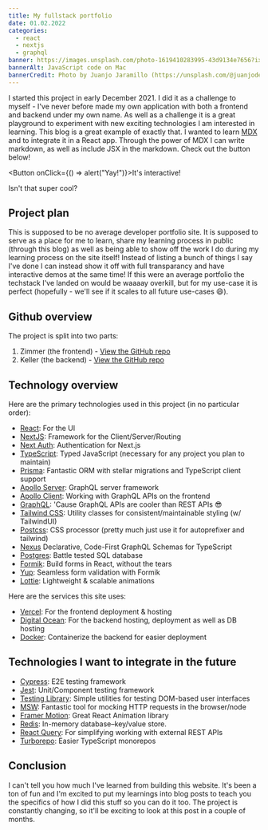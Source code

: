 ```yaml
---
title: My fullstack portfolio
date: 01.02.2022
categories:
  - react
  - nextjs
  - graphql
banner: https://images.unsplash.com/photo-1619410283995-43d9134e7656?ixlib=rb-1.2.1&ixid=MnwxMjA3fDB8MHxwaG90by1wYWdlfHx8fGVufDB8fHx8&auto=format&fit=crop&w=1740&q=80
bannerAlt: JavaScript code on Mac
bannerCredit: Photo by Juanjo Jaramillo (https://unsplash.com/@juanjodev02)
---
```


I started this project in early December 2021. I did it as a challenge to
myself - I've never before made my own application with both a frontend and
backend under my own name. As well as a challenge it is a great playground to
experiment with new exciting technologies I am interested in learning. This blog is a
great example of exactly that. I wanted to learn [MDX](https://mdxjs.com/) and to
integrate it in a React app. Through the power of MDX I can write markdown, as well as include
JSX in the markdown. Check out the button below!

<Button onClick={() => alert("Yay!")}>It's interactive!</Button>

Isn't that super cool?

## Project plan

This is supposed to be no average developer portfolio site. It is supposed to serve as
a place for me to learn, share my learning process in public (through this blog) as well as
being able to show off the work I do during my learning process on the site itself!
Instead of listing a bunch of things I say I've done I can instead show it off with full
transparancy and have interactive demos at the same time! If this were an average portfolio
the techstack I've landed on would be waaaay overkill, but for my use-case it is perfect (hopefully - we'll
see if it scales to all future use-cases 😄).

## Github overview

The project is split into two parts:

1. Zimmer (the frontend) - [View the GitHub repo](https://github.com/NikolaiWaerpen/zimmer)
2. Keller (the backend) - [View the GitHub repo](https://github.com/NikolaiWaerpen/keller)

## Technology overview

Here are the primary technologies used in this project (in no particular order):

- [React](https://reactjs.org): For the UI
- [NextJS](https://nextjs.org/): Framework for the Client/Server/Routing
- [Next Auth](https://next-auth.js.org/): Authentication for Next.js
- [TypeScript](https://www.typescriptlang.org): Typed JavaScript (necessary for
  any project you plan to maintain)
- [Prisma](https://www.prisma.io): Fantastic ORM with stellar migrations and
  TypeScript client support
- [Apollo Server](https://www.apollographql.com/docs/apollo-server/): GraphQL server framework
- [Apollo Client](https://www.apollographql.com/docs/react/): Working with GraphQL APIs on the frontend
- [GraphQL](https://graphql.org/): 'Cause GraphQL APIs are cooler than REST APIs 😎
- [Tailwind CSS](https://tailwindcss.com): Utility classes for
  consistent/maintainable styling (w/ TailwindUI)
- [Postcss](https://postcss.org/): CSS processor (pretty much just use it for
  autoprefixer and tailwind)
- [Nexus](https://nexusjs.org/) Declarative, Code-First GraphQL Schemas for TypeScript
- [Postgres](https://www.postgresql.org/): Battle tested SQL database
- [Formik](https://formik.org/): Build forms in React, without the tears
- [Yup](https://www.npmjs.com/package/yup): Seamless form validation with Formik
- [Lottie](https://lottiefiles.com/): Lightweight & scalable animations

Here are the services this site uses:

- [Vercel](https://vercel.com/dashboard): For the frontend deployment & hosting
- [Digital Ocean](https://www.digitalocean.com/): For the backend hosting, deployment as well as DB hosting
- [Docker](https://www.docker.com/): Containerize the backend for easier deployment

## Technologies I want to integrate in the future

- [Cypress](https://cypress.io): E2E testing framework
- [Jest](https://jestjs.io): Unit/Component testing framework
- [Testing Library](https://testing-library.com): Simple utilities for testing
  DOM-based user interfaces
- [MSW](https://mswjs.io): Fantastic tool for mocking HTTP requests in the
  browser/node
- [Framer Motion](https://www.framer.com/motion/): Great React Animation library
- [Redis](https://redis.io/): In-memory database–key/value store.
- [React Query](https://react-query.tanstack.com/): For simplifying working with external REST APIs
- [Turborepo](https://turborepo.org/): Easier TypeScript monorepos

## Conclusion

I can't tell you how much I've learned from building this website. It's been a
ton of fun and I'm excited to put my learnings into blog posts to
teach you the specifics of how I did this stuff so you can do it too. The project is
constantly changing, so it'll be exciting to look at this post in a couple of months.
